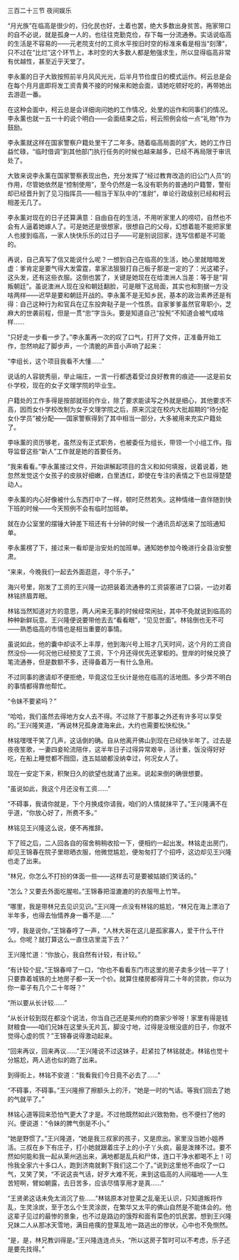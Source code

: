 

三百二十三节 夜间娱乐

“月光族”在临高是很少的，归化民也好，土着也罢，绝大多数出身贫苦。拖家带口的自不必说，就是孤身一人的，也往往克勤克俭，存下每一分流通券。实话说临高的生活是不容易的――元老院支付的工资水平按旧时空的标准来看是相当“刻薄”，只不过在“比烂”这个环节上，本时空的大多数人都是勉强求生，所以显得临高非常有优越性，甚至近乎天堂了。

李永薰的日子大致按照前半月风风光光，后半月节俭度日的模式运作。柯云总是会在每个月月底即将发工资青黄不接的时候来和她会面，请她吃顿好吃的，再带她出去游逛一番。

在这种会面中，柯云总是会详细询问她的工作情况，处里的运作和同事们的情况。李永薰也就一五一十的说个明白――会面结束之后，柯云照例会给一点“礼物”作为鼓励。

李永薰就这样在国家警察户籍处里干了二年多。随着临高局面的扩大，她的工作日益忙碌，“临时借调”到其他部门执行任务的时候也越来越多，已经不再局限于审讯处了。

大致来说李永薰在国家警察表现出色，充分发挥了“经过教育改造的旧公门人员”的作用，尽管她依然是“控制使用”，至今仍然是一名没有职务的普通的户籍警，警衔却已经晋升到了见习指挥员――相当于军队中的“准尉”，单论行政级别已经和柯云相差无几了。

李永薰对现在的日子还算满意：自由自在的生活，不用听家里人的唠叨，自然也不会有人逼着她嫁人了。可是她还是很想家，很想自己的父母，幻想着能不能把家里人也接到临高，一家人快快乐乐的过日子――可是别说回家，连写信都是不可能的。

再说，自己真写了信又能说什么呢？一想到自己在临高的生活，她心里就暗暗发虚：爹肯定是要气得大发雷霆，拿家法狠狠打自己板子那是一定的了：光这裙子，这头发，还有这些衣服。这倒也罢了，关键是她现在在给澳洲人当差：等于是“背叛朝廷”。虽说澳洲人现在没和朝廷翻脸，可是眼下这局面，其实也和割据一方没啥两样――迟早是要和朝廷开战的。李永薰不是无知乡民，基本的政治素养还是有得：自己这种行为和官兵在辽东投奔鞑子是一个性质。自家爹爹虽然官卑职小，芝麻大的世袭前程，但是一贯“忠”字当头。要是知道自己“投髡”不知道会被气成啥样……

“只好走一步看一步了。”李永薰再一次的叹了口气，打开了文件，正准备开始工作，忽然响起了脚步声，一个清脆的声音小声响了起来：

“李组长，这个项目我看不大懂……”

说话的人容貌秀丽，举止端庄，一言一行都透着受过良好教育的痕迹――这是前女仆学校，现在的女子文理学院的毕业生。

户籍处的工作多得是按部就班的作业，除了要求能读写之外就是细心，其他要求不高，因而女仆学校改制为女子文理学院之后，原来沉淀在校内大批超期的“待分配女仆学员”被分配――国家警察得到了其中相当一部分，大多被用来充实户籍处了。

李咏薰的资历够老，虽然没有正式职务，也被委任为组长，带领一个小组工作。指导监督这些“新人”工作就是她的首要任务。

“我来看看。”李永薰接过文件，开始讲解起项目的含义和如何填报，说着说着，她忽然发觉这个女孩子的皮肤好细嫩，白里透红，即使在专注的表情之下也显得楚楚动人。

李永薰的内心好像被什么东西打中了一样，顿时茫然若失。这种情绪一直伴随到快下班的时候――今天照例不会有临时加班单。

就在办公室里的摆锤大钟差下班还有十分钟的时候一个通讯员却送来了加班通知单。

李永薰楞了下，接过来一看却是治安处的加班单。通知她参加今晚进行全县治安整肃。

“来来，今晚我们一起去外面逛逛，寻个乐子。”

海兴号里，刚发了工资的王兴隆一边把装着流通券的工资袋塞进了口袋，一边对着林铭挤眉弄眼。

林铭当然知道对方的意思，两人闲来无事的时候经常闲扯，其中不免就说到临高的种种新鲜玩意。王兴隆便说要带他去去“看看眼”，“见见世面”。林铭倒也无不可――熟悉临高的市情也是相当重要的事情。

虽说如此，他的囊中却谈不上丰厚，他到海兴号上班才几天时间，这个月的工资自然没份――何况他已经预支了工资，下个月还得优先还掌柜的。登岸的时候兑换了笔流通券，但是数额不多，还得备着万一有什么急用。

不过同事的邀请却不便拒绝，毕竟这位王伙计是他在临高的活地图。多少弄不明白的事情都得靠他帮忙。

“令妹不要紧吗？”

“哈哈，我们虽然去得地方女人去不得。不过除了干那事之外还有许多可以享受的。”王兴隆笑道，“再说林兄孤身渡海来此，大约也需要松快松快。”

林铭嘿嘿干笑了几声，这话倒的确。自从他离开佛山到现在已经快半年了。过去是夜夜笙歌，一妻四妾轮流陪伴，这半年日子过得异常艰辛，活计重，饭没得好好吃，在船上睡觉都不囫囵，连五姑娘都没纳幸过，何况女人了。

现在一安定下来，积聚日久的欲望也就涌了出来。说起来倒的确很想要。

“虽说如此，我这个月还没有工资……”

“不碍事，我请你就是，下个月换成你请我，咱们的人情就抹平了。”王兴隆满不在乎道，“你放心好了，所费不多。”

林铭见王兴隆这么说，便不再推辞。

下了班之后，二人回各自的宿舍稍稍收拾一下，便相约一起出发。林铭走出房门，却见王锦春在院子里晾晒衣服，他微觉尴尬，便匆匆打了个招呼，这边却见王兴隆也走了出来。

“林兄，你怎么不打扮的体面一些――这样去可是要被姑娘们笑话的。”

“怎么？又要去外面吃腥啦。”王锦春把湿漉漉的的衣服甩上竹竿。

“哪里，我是带林兄去见识见识。”王兴隆一点没有林铭的尴尬，“林兄在海上漂泊了半年多，也得去怡情养身一番不是……”

“哼，我是说你，”王锦春哼了一声，“人林大哥在这儿是孤家寡人，爱干什么干什么。你呢？就打算这么一直住店里混下去？”

王兴隆忙道：“你放心，我自然有计较，有计较。”

“有计较个屁，”王锦春啐了一口，“你也不看看东门市这里的房子卖多少钱一平了！只要靠着城铁的土地房子都一天一个价。就算住楼房都得背二十年的贷款，你以为你一辈子有几个二十年呀？”

“所以要从长计较……”

“从长计较到现在都没个说法，你当自己还是莱州府的商家少爷呀！家里有得是钱财粮食――咱们兄妹在这里头无片瓦，脚没寸地，过得是没根没底的日子，你就不觉得心虚的慌？”王锦春说得激动起来。

“回来再议，回来再议……”王兴隆说不过这妹子，赶紧拉了林铭就走。林铭也觉十分尴尬，两人逃也似的跑了出来。

到得街上，林铭不安道：“我看我们今日竟不必去了……”

“不碍事，不碍事。”王兴隆擦了擦额头上的汗，“她是一时的气话。等我们回去了她的气就平了。”

林铭心道等回来恐怕气更大了才是。不过他既然如此兴致勃勃，也不便扫了他的兴。便说道：“令妹的脾气倒是不小。”

“她是野惯了。”王兴隆道，“她是我三叔家的孩子，又是庶出。家里没当她小姐养活。三叔在乡下有庄子，打小她就跟着庄子上的小子丫头疯，最是泼辣不过。要不然如何能和我一起从莱州逃出来，满地都是乱兵和尸体，连口干净水都喝不上！可怜我全家六十多口人，跑到济南就剩下我们这二个了。”说到这里他不由叹了一口气，又笑了笑，“不说这丧气话，好歹大难不死，来到这临高的人间福地――人生苦短啊，臂如朝露，去日苦多，应该尽情享用才是真……”

“王贤弟这话未免太消沉了些……”林铭原本对登莱之乱毫无认识，只知道叛将作乱，生灵涂炭，至于怎么个生灵涂炭，在繁华又太平的佛山自然是不能体会的。他这辈子见过的最惨的景象，也不过是路边的饿殍和面有菜色的饥民罢。想到王兴隆兄妹二人从那冰天雪地，满目疮痍的登莱乱地一路逃出的惨状，心中也不免恻然。

“是，是，林兄教训得是。”王兴隆连连点头，“所以这房子暂时可以不考虑，乐子还是要先找得。”

